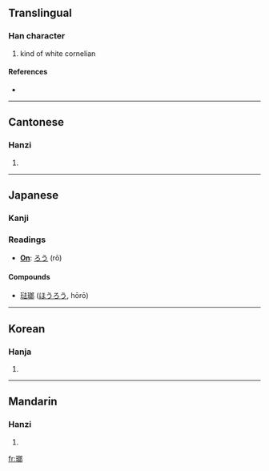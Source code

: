 {{see|琅}}
==Translingual==

===Han character===
{{Han char|rn=96|rad=玉|as=10|sn=14|four=1712<sub>7</sub>|canj=一土戈戈中 (MGIIL)}}

# kind of white cornelian

====References====
* {{Han ref|kx=0739.150|dkj=21163|dj=1149.200|hdz=21124.020|uh=746F|ud=29807|bh=B7E3|bd=47075}}

----

==Cantonese==

===Hanzi===
{{yue-hanzi|jyut=|y=long4}}

# {{defn|Cantonese}}

----

==Japanese==

===Kanji===

===Readings===
* '''[[On]]''': [[ろう]] (rō)

====Compounds====
{{rfc-level|Compounds at L4+ not in L3 POS section (AutoFormat would have corrected level of Readings)}}
* [[琺瑯]] ([[ほうろう]], hōrō)

----

==Korean==

===Hanja===
{{ko-hanja|hangeul=랑>낭|eumhun=|rv=rang>nang|mr=rang>nang|y=lang>nang}}

# {{defn|Korean}}

----

==Mandarin==

===Hanzi===
{{cmn-hanzi|pin=[[láng]] ([[lang2]])|wg=lang<sup>2</sup>}}

# {{defn|Mandarin}}

[[fr:瑯]]